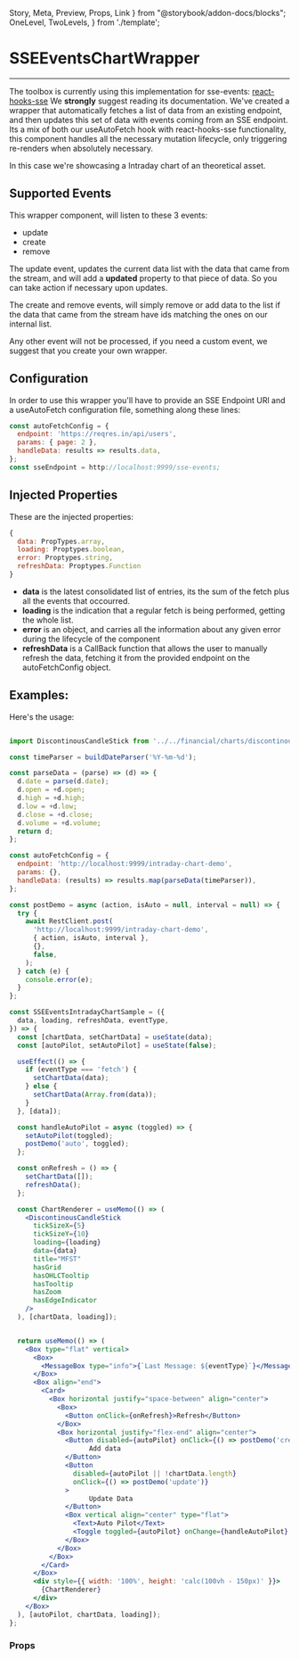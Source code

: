   Story,
  Meta,
  Preview,
  Props,
  Link
} from "@storybook/addon-docs/blocks";
  OneLevel,
  TwoLevels,
} from './template';

<Meta title='Helpers/SSEEventsChartWrapper' component={SSEEventsChartWrapper} />

# SSEEventsChartWrapper
<hr />

The toolbox is currently using this implementation for sse-events: [react-hooks-sse](https://github.com/samouss/react-hooks-sse)
We **strongly** suggest reading its documentation. We've created a wrapper that automatically fetches a list of data from an
existing endpoint, and then updates this set of data with events coming from an SSE endpoint. Its a mix of both our useAutoFetch hook with react-hooks-sse functionality, this component handles
all the necessary mutation lifecycle, only triggering re-renders when absolutely necessary.

In this case we're showcasing a Intraday chart of an theoretical asset.

<Preview withSource="none">
  <Story name="sample">
    <SSEEventsChartDemo />
  </Story>
</Preview>

## Supported Events

This wrapper component, will listen to these 3 events:

 - update
 - create
 - remove

The update event, updates the current data list with the data that came from the stream, and will add a **updated**
property to that piece of data. So you can take action if necessary upon updates.

The create and remove events, will simply remove or add data to the list if the data that came from the stream have ids
matching the ones on our internal list.

Any other event will not be processed, if you need a custom event, we suggest that you create your own wrapper.

## Configuration
In order to use this wrapper you'll have to provide an SSE Endpoint URl and a useAutoFetch
configuration file, something along these lines:

```jsx
const autoFetchConfig = {
  endpoint: 'https://reqres.in/api/users',
  params: { page: 2 },
  handleData: results => results.data,
};
const sseEndpoint = http://localhost:9999/sse-events;
```


## Injected Properties
These are the injected properties:

```jsx
{
  data: PropTypes.array,
  loading: Proptypes.boolean,
  error: Proptypes.string,
  refreshData: Proptypes.Function
}
```
- **data** is the latest consolidated list of entries, its the sum of the fetch plus all the
events that occourred.
- **loading** is the indication that a regular fetch is being performed, getting the whole list.
- **error** is an object, and carries all the information about any given error during the lifecycle of the component
- **refreshData** is a CallBack function that allows the user to manually refresh the data, fetching it from the provided
endpoint on the autoFetchConfig object.

## Examples:

Here's the usage:

```jsx

import DiscontinousCandleStick from '../../financial/charts/discontinous-candlestick';

const timeParser = buildDateParser('%Y-%m-%d');

const parseData = (parse) => (d) => {
  d.date = parse(d.date);
  d.open = +d.open;
  d.high = +d.high;
  d.low = +d.low;
  d.close = +d.close;
  d.volume = +d.volume;
  return d;
};

const autoFetchConfig = {
  endpoint: 'http://localhost:9999/intraday-chart-demo',
  params: {},
  handleData: (results) => results.map(parseData(timeParser)),
};

const postDemo = async (action, isAuto = null, interval = null) => {
  try {
    await RestClient.post(
      'http://localhost:9999/intraday-chart-demo',
      { action, isAuto, interval },
      {},
      false,
    );
  } catch (e) {
    console.error(e);
  }
};

const SSEEventsIntradayChartSample = ({
  data, loading, refreshData, eventType,
}) => {
  const [chartData, setChartData] = useState(data);
  const [autoPilot, setAutoPilot] = useState(false);

  useEffect(() => {
    if (eventType === 'fetch') {
      setChartData(data);
    } else {
      setChartData(Array.from(data));
    }
  }, [data]);

  const handleAutoPilot = async (toggled) => {
    setAutoPilot(toggled);
    postDemo('auto', toggled);
  };

  const onRefresh = () => {
    setChartData([]);
    refreshData();
  };

  const ChartRenderer = useMemo(() => (
    <DiscontinousCandleStick
      tickSizeX={5}
      tickSizeY={10}
      loading={loading}
      data={data}
      title="MFST"
      hasGrid
      hasOHLCTooltip
      hasTooltip
      hasZoom
      hasEdgeIndicator
    />
  ), [chartData, loading]);


  return useMemo(() => (
    <Box type="flat" vertical>
      <Box>
        <MessageBox type="info">{`Last Message: ${eventType}`}</MessageBox>
      </Box>
      <Box align="end">
        <Card>
          <Box horizontal justify="space-between" align="center">
            <Box>
              <Button onClick={onRefresh}>Refresh</Button>
            </Box>
            <Box horizontal justify="flex-end" align="center">
              <Button disabled={autoPilot} onClick={() => postDemo('create')}>
                    Add data
              </Button>
              <Button
                disabled={autoPilot || !chartData.length}
                onClick={() => postDemo('update')}
              >
                    Update Data
              </Button>
              <Box vertical align="center" type="flat">
                <Text>Auto Pilot</Text>
                <Toggle toggled={autoPilot} onChange={handleAutoPilot} />
              </Box>
            </Box>
          </Box>
        </Card>
      </Box>
      <div style={{ width: '100%', height: 'calc(100vh - 150px)' }}>
        {ChartRenderer}
      </div>
    </Box>
  ), [autoPilot, chartData, loading]);
};
```

### Props
<Props of={SSEEventsChartWrapper} />
